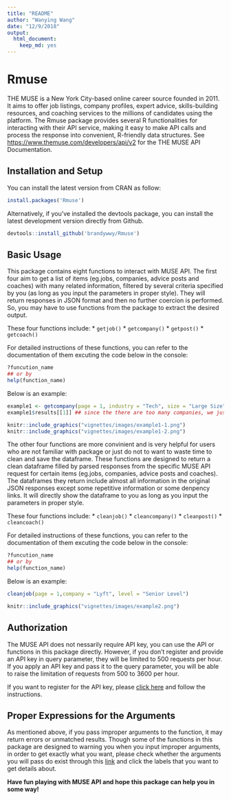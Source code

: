 ```yaml
---
title: "README"
author: "Wanying Wang"
date: "12/9/2018"
output:
  html_document:
    keep_md: yes
---
```


# Rmuse

THE MUSE is a  New York City-based online career source founded in 2011. It aims to offer job listings, company profiles, expert advice, skills-building 	resources, and coaching services to the millions of candidates using the platform.
The Rmuse package provides several R functionalities for interacting with their API service, making it easy to make API calls and process the response into convenient, R-friendly data structures. See <https://www.themuse.com/developers/api/v2> for the THE MUSE API Documentation.

## Installation and Setup

You can install the latest version from CRAN as follow:
```r
install.packages('Rmuse')
```

Alternatively, if you've installed the devtools package, you can install the latest development version directly from Github.
```r
devtools::install_github('brandywwy/Rmuse')
```

## Basic Usage

This package contains eight functions to interact with MUSE API. The first four aim to get a list of items (eg.jobs, companies, advice posts and coaches) with many related information, filtered by several criteria specified by you (as long as you input the parameters in proper style). They will return responses in JSON format and then no further coercion is performed. So, you may have to use functions from the \code{jsonlite} package to extract the desired output.

These four functions include:
* `getjob()`
* `getcompany()`
* `getpost()`
* `getcoach()`

For detailed instructions of these functions, you can refer to the documentation of them excuting the code below in the console:
```r
?funcution_name
## or by
help(function_name)
```

Below is an example:
```r
example1 <- getcompany(page = 1, industry = "Tech", size = "Large Size", location = "New York City, NY")
example1$results[[1]] ## since the there are too many companies, we just present the first one.
```
```r
knitr::include_graphics("vignettes/images/example1-1.png")
knitr::include_graphics("vignettes/images/example1-2.png")
```


The other four functions are more convinient and is very helpful for users who are not familiar with \code{jsonlite} package or just do not to want to waste time to clean and save the dataframe. These functions are designed to return a clean dataframe filled by parsed responses from the specific MUSE API request for certain items (eg.jobs, companies, advice posts and coaches). The dataframes they return include almost all information in the original JSON responses except some repetitive information or some denpency links. It will directly show the dataframe to you as long as you input the parameters in proper style.

These four functions include:
* `cleanjob()`
* `cleancompany()`
* `cleanpost()`
* `cleancoach()`

For detailed instructions of these functions, you can refer to the documentation of them excuting the code below in the console:
```r
?funcution_name
## or by
help(function_name)
```

Below is an example:
```r
cleanjob(page = 1,company = "Lyft", level = "Senior Level")
```
```r
knitr::include_graphics("vignettes/images/example2.png")
```


## Authorization

The MUSE API does not nessarily require API key, you can use the API or functions in this package directly. However, if you don't register and provide an API key in query parameter, they will be limited to 500 requests per hour. If you apply an API key and pass it to the query parameter, you will be able to raise the limitation of requests from 500 to 3600 per hour.

If you want to register for the API key, please [click here](https://www.themuse.com/developers/api/v2/apps) and follow the instructions.

## Proper Expressions for the Arguments

As mentioned above, if you pass improper arguments to the function, it may return errors or unmatched results. Though some of the functions in this package are designed to warning you when you input improper arguments, in order to get exactly what you want, please check whether the arguments you will pass do exist through this [link](https://www.themuse.com/developers/api/v2) and click the labels that you want to get details about. 

__Have fun playing with MUSE API and hope this package can help you in some way!__

